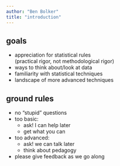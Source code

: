 ```yaml
---
author: "Ben Bolker"
title: "introduction"
---
```


## goals

- appreciation for statistical rules  
(practical rigor, not methodological rigor)
- ways to think about/look at data
- familiarity with statistical techniques
- landscape of more advanced techniques

## ground rules

- no "stupid" questions
- too basic:
    - ask! I can help later
    - get what you can 
- too advanced:
    - ask! we can talk later
    - think about pedagogy
- please give feedback as we go along


